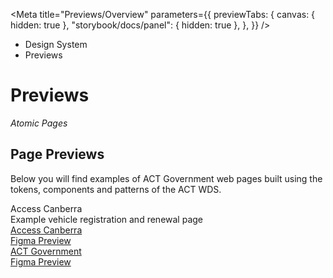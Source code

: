 
<Meta
	title="Previews/Overview"
	parameters={{
		previewTabs: {
			canvas: { hidden: true },
			"storybook/docs/panel": { hidden: true },
		},
	}}
/>

<div className="act-docs-container">
	<Masthead />
	<main className="act-body">
		<div className="act-flex act-flex-light-purple">
			<div className="act-flex__container act-flex__container-padding-trim">
				<div className="act-flex__grid">
					<div className="act-flex__row">
						<div className="act-col__cw-12">
							<div className="act-box">
								<div className="act-breadcrumbs">
									<ul className="act-breadcrumbs__container">
										<li className="act-breadcrumbs__crumb act-h6">
											<LinkTo className="act-breadcrumbs__crumb__link" kind="about-about--page">
												Design System <i className="fa-solid fa-angle-right"></i>
											</LinkTo>
										</li>
										<li className="act-breadcrumbs__crumb act-h6">
											<LinkTo className="act-breadcrumbs__crumb__link" kind="previews-overview--page">
												Previews <i className="fa-solid fa-angle-right"></i>
											</LinkTo>
										</li>
									</ul>
								</div>
								<h1>Previews</h1>
								<p>
									<i className="fa-solid fa-atom"></i> <em>Atomic Pages</em>
								</p>
							</div>
						</div>
					</div>
				</div>
			</div>
		</div>
		<div className="act-flex">
			<div className="act-flex__container">
				<div className="act-flex__grid">
					<div className="act-flex__row">
						<div className="act-col__cw-12">
							<div className="act-box">
								<h2>Page Previews</h2>
								<p>Below you will find examples of ACT Government web pages built using the tokens, components and patterns of the ACT WDS.</p>
								<div className="act-card-grid">
									<LinkTo className="act-card act-card__primary act-card__feature--icon" kind="previews-access-canberra--access-canberra">
										<div class="act-card__container">
											<div class="act-card__content">
												<div class="act-card__icon">
													<i class="fa-solid fa-universal-access"></i>
												</div>
												<div class="act-card__title">Access Canberra</div>
												<div class="act-card__description">Example vehicle registration and renewal page</div>
												<div class="act-card__cta">
													<i class="fa-solid fa-arrow-right"></i>
												</div>
											</div>
										</div>
									</LinkTo>
									<a
										className="act-card act-card__primary act-card__feature--icon"
										href="https://www.figma.com/file/07TWQyWk4YAEVjhxNmFZ6L/ACT-Design-System?node-id=2436%3A43080&t=vZyNZsnA9UqAJXnC-1"
										target="_blank"
									>
										<div class="act-card__container">
											<div class="act-card__content">
												<div class="act-card__icon">
													<i class="fa-solid fa-universal-access"></i>
												</div>
												<div class="act-card__title">Access Canberra</div>
												<div class="act-card__description">Figma Preview</div>
												<div class="act-card__cta">
													<i class="fa-solid fa-arrow-right"></i>
												</div>
											</div>
										</div>
									</a>
									<a
										className="act-card act-card__primary act-card__feature--icon"
										href="https://www.figma.com/file/07TWQyWk4YAEVjhxNmFZ6L/ACT-Design-System?node-id=2826%3A42171&t=vZyNZsnA9UqAJXnC-1"
										target="_blank"
									>
										<div class="act-card__container">
											<div class="act-card__content">
												<div class="act-card__icon">
													<i class="fa-solid fa-building-columns"></i>
												</div>
												<div class="act-card__title">ACT Government</div>
												<div class="act-card__description">Figma Preview</div>
												<div class="act-card__cta">
													<i class="fa-solid fa-arrow-right"></i>
												</div>
											</div>
										</div>
									</a>
								</div>
							</div>
						</div>
					</div>
				</div>
			</div>
		</div>
	</main>
	<footer className="act-footer">
		<AoC />
		<Footer />
	</footer>
</div>

